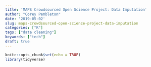 ```yaml
---
title: 'MAPS Crowdsourced Open Science Project: Data Imputation'
author: "Corey Pembleton"
date: '2019-05-02'
slug: maps-crowdsourced-open-science-project-data-imputation
categories: ["R"]
tags: ["data cleaning"]
keywords: ["tech"]
draft: true
---
```


```r
knitr::opts_chunk$set(echo = TRUE)
library(tidyverse)

```
